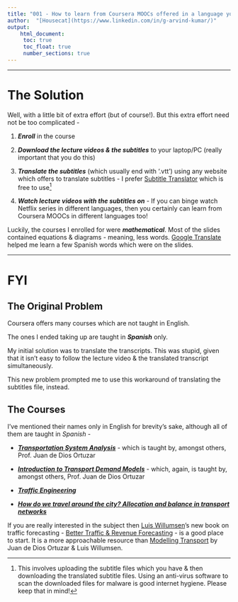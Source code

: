```yaml
---
title: "001 - How to learn from Coursera MOOCs offered in a language you don't understand?"
author:  "[Housecat](https://www.linkedin.com/in/g-arvind-kumar/)"
output: 
    html_document:
     toc: true
     toc_float: true
     number_sections: true
---
```


----

# The Solution

Well, with a little bit of extra effort (but of course!). But this extra effort need not be too complicated -

1. ***Enroll*** in the course

1. ***Download the lecture videos & the subtitles*** to your laptop/PC (really important that you do this)

1. ***Translate the subtitles*** (which usually end with '.vtt') using any website which offers to translate subtitles - I prefer [Subtitle Translator](https://subtitlestranslator.com/) which is free to use^[This involves uploading the subtitle files which you have & then downloading the translated subtitle files. Using an anti-virus software to scan the downloaded files for malware is good internet hygiene. Please keep that in mind!]

1. ***Watch lecture videos with the subtitles on*** - If you can binge watch Netflix series in different languages, then you certainly can learn from Coursera MOOCs in different languages too!

Luckily, the courses I enrolled for were ***mathematical***. Most of the slides contained equations & diagrams - meaning, less words. [Google Translate](https://translate.google.com) helped me learn a few Spanish words which were on the slides.

----

# FYI

## The Original Problem

Coursera offers many courses which are not taught in English.

The ones I ended taking up are taught in ***Spanish*** only.

My initial solution was to translate the transcripts. This was stupid, given that it isn't easy to follow the lecture video & the translated transcript simultaneously. 

This new problem prompted me to use this workaround of translating the subtitles file, instead.

## The Courses

I've mentioned their names only in English for brevity's sake, although all of them are taught in _Spanish_ - 

- [***Transportation System Analysis***](https://www.coursera.org/learn/analisis-sistemas-de-transporte) - which is taught by, amongst others, Prof. Juan de Dios Ortuzar

- [***Introduction to Transport Demand Models***](https://www.coursera.org/learn/demanda-de-transporte) - which, again, is taught by, amongst others, Prof. Juan de Dios Ortuzar

- [***Traffic Engineering***](https://www.coursera.org/learn/ingenieria-trafico)

- [***How do we travel around the city? Allocation and balance in transport networks*** ](https://www.coursera.org/learn/equilibrio-redes-transporte)

If you are really interested in the subject then [Luis Willumsen](http://www.luiswillumsen.com/)'s new book on traffic forecasting - [Better Traffic & Revenue Forecasting](https://www.amazon.com/Better-Traffic-Revenue-Forecasting-Willumsen/dp/0992843308) - is a good place to start. It is a more approachable resource than [Modelling Transport](https://www.wiley.com/en-us/Modelling+Transport%2C+4th+Edition-p-9780470760390) by Juan de Dios Ortuzar & Luis Willumsen.